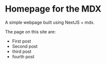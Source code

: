 
# Homepage for the MDX

A simple webpage built using NextJS + mdx.

The page on this site are:

- <Link href='/first-post'>First post</Link>
- <Link href='/second-post'>Second post</Link>
- <Link href='/third-post'>third post</Link>
- <Link href='/fourth-post'>fourth post</Link>
